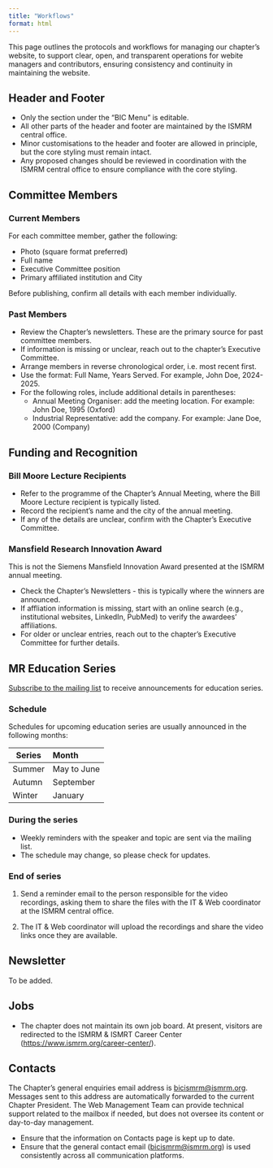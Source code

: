 ```yaml
---
title: "Workflows"
format: html
---
```


This page outlines the protocols and workflows for managing our chapter’s website, to support clear, open, and transparent operations for webite managers and contributors, ensuring consistency and continuity in maintaining the website.

## Header and Footer

-   Only the section under the “BIC Menu” is editable.
-   All other parts of the header and footer are maintained by the ISMRM central office.
-   Minor customisations to the header and footer are allowed in principle, but the core styling must remain intact.
-   Any proposed changes should be reviewed in coordination with the ISMRM central office to ensure compliance with the core styling.

## Committee Members

### Current Members

For each committee member, gather the following:

-   Photo (square format preferred)
-   Full name
-   Executive Committee position
-   Primary affiliated institution and City

Before publishing, confirm all details with each member individually.

### Past Members

-   Review the Chapter’s newsletters. These are the primary source for past committee members.
-   If information is missing or unclear, reach out to the chapter's Executive Committee.
-   Arrange members in reverse chronological order, i.e. most recent first.
-   Use the format: Full Name, Years Served. For example, John Doe, 2024-2025.
-   For the following roles, include additional details in parentheses:
    -   Annual Meeting Organiser: add the meeting location. For example: John Doe, 1995 (Oxford)
    -   Industrial Representative: add the company. For example: Jane Doe, 2000 (Company)

## Funding and Recognition

### Bill Moore Lecture Recipients

-   Refer to the programme of the Chapter’s Annual Meeting, where the Bill Moore Lecture recipient is typically listed.\
-   Record the recipient’s name and the city of the annual meeting.
-   If any of the details are unclear, confirm with the Chapter’s Executive Committee.

### Mansfield Research Innovation Award

::: callout-note
This is not the Siemens Mansfield Innovation Award presented at the ISMRM annual meeting.
:::

-   Check the Chapter's Newsletters - this is typically where the winners are announced.
-   If affliation information is missing, start with an online search (e.g., institutional websites, LinkedIn, PubMed) to verify the awardees' affiliations.
-   For older or unclear entries, reach out to the chapter's Executive Committee for further details.

## MR Education Series

::: callout-important
[Subscribe to the mailing list](https://www.jiscmail.ac.uk/cgi-bin/wa-jisc.exe?SUBED1=BCISMRM&A=1) to receive announcements for education series.
:::

### Schedule

Schedules for upcoming education series are usually announced in the following months:

| **Series** | **Month** |
|---------|:-----|
| Summer  | May to June   |
| Autumn  | September  |
| Winter  | January    |

### During the series

- Weekly reminders with the speaker and topic are sent via the mailing list.
- The schedule may change, so please check for updates.

### End of series

1. Send a reminder email to the person responsible for the video recordings, asking them to share the files with the IT & Web coordinator at the ISMRM central office.

2. The IT & Web coordinator will upload the recordings and share the video links once they are available.

## Newsletter

To be added.

## Jobs

-   The chapter does not maintain its own job board. At present, visitors are redirected to the ISMRM & ISMRT Career Center (<https://www.ismrm.org/career-center/>). 

## Contacts

::: callout-important
The Chapter’s general enquiries email address is [bicismrm\@ismrm.org](mailto:bicismrm@ismrm.org). Messages sent to this address are automatically forwarded to the current Chapter President. The Web Management Team can provide technical support related to the mailbox if needed, but does not oversee its content or day-to-day management.
:::

-   Ensure that the information on Contacts page is kept up to date.
-   Ensure that the general contact email ([bicismrm\@ismrm.org](mailto:bicismrm@ismrm.org)) is used consistently across all communication platforms.